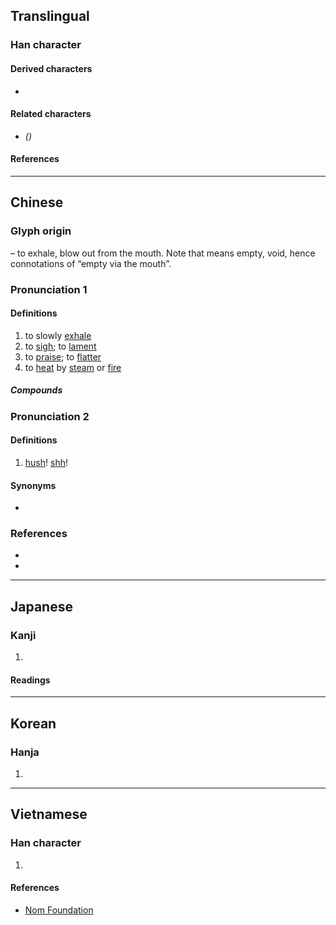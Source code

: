 {{also|嘘}}
{{character info}}
==Translingual==
{{ja-forms|[[嘘]]|[[嘘]]|噓}}

===Han character===
{{Han char|rn=30|rad=口|as=12|sn=15|four=61017|canj=RYPM|ids=⿰口虛}}

====Derived characters====
* {{l|mul|[[𭌗]]}}

====Related characters====
* {{l|mul|[[嘘]]}} ''({{w|Simplified Chinese}})''

====References====
{{Han ref|kx=0209.151|dkj=04206|dj=0429.080|hdz=10675.120|uh=5653}}

----

==Chinese==
{{zh-forms|s=嘘|alt=嘘,𭊌}}

===Glyph origin===
{{Han etym}}
{{Han compound|口|t1=mouth|虛|ls=psc|c1=s|c2=p}} – to exhale, blow out from the mouth. Note that {{l|zh|虛}} means empty, void, hence connotations of “empty via the mouth”.

===Pronunciation 1===
{{zh-pron
|m=xū
|c=heoi1
|mc=y
|oc=y
|ma=
|cat=v
}}

====Definitions====
{{zh-hanzi}}

# to slowly [[exhale]]
# to [[sigh]]; to [[lament]]
# to [[praise]]; to [[flatter]]
# to [[heat]] by [[steam]] or [[fire]]

=====Compounds=====
{{zh-der|吹噓|噓吸|呼噓|大肆吹噓|噓聲|噓枯吹生|吁噓|喘噓噓|不勝唏噓|冷噓噓|噓唏|唏噓|噓寒問暖|自我吹噓}}

===Pronunciation 2===
{{zh-pron
|m=shī
|cat=intj
}}

====Definitions====
{{zh-hanzi}}

# {{lb|zh|Mandarin|interjection}} [[hush]]! [[shh]]!

====Synonyms====
* {{sense|hush}} {{zh-l|𭉝}}

===References===
* {{R:twedu|A00681}}
* {{R:yue:Hanzi}}

----

==Japanese==
{{ja-kanji forms|嘘|噓}}

===Kanji===
{{ja-kanji|grade=|rs=口11|shin=嘘}}

# {{rfdef|ja|sort=口11}}

====Readings====
{{ja-readings
|on=きょ
|kun=ふ-く, うそ-
}}

----

==Korean==

===Hanja===
{{ko-hanja|hangeul=허|rv=heo|mr=hŏ}}

# {{rfdef|ko|sort=口11}}

----

==Vietnamese==

===Han character===
{{vi-readings|rs=口11|reading=hờ, hư}}

# {{rfdef|vi|sort=口11}}

====References====
* [http://nomfoundation.org/common/nom_details.php?codepoint=5653 Nom Foundation]